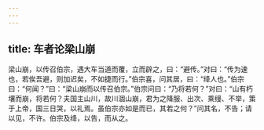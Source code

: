 ```yaml
---
---
---
```

title: 车者论梁山崩
---


梁山崩，以传召伯宗，遇大车当道而覆，立而辟之，曰：“避传。”对曰：“传为速也，若俟吾避，则加迟矣，不如捷而行。”伯宗喜，问其居，曰：“绛人也。”伯宗曰：“何闻？”曰：“梁山崩而以传召伯宗。”伯宗问曰：“乃将若何？”对曰：“山有朽壤而崩，将若何？夫国主山川，故川涸山崩，君为之降服、出次、乘缦、不举，策于上帝，国三日哭，以礼焉。虽伯宗亦如是而已，其若之何？”问其名，不告；请以见，不许。伯宗及绛，以告，而从之。

